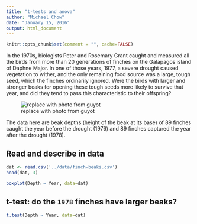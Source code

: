 ```yaml
---
title: "t-tests and anova"
author: "Michael Chow"
date: "January 15, 2016"
output: html_document
---
```


```r
knitr::opts_chunk$set(comment = "", cache=FALSE)
```

In the 1970s, biologists Peter and Rosemary Grant caught and measured all the birds from more than 20 generations of finches on the Galapagos island of Daphne Major. In one of those years, 1977, a severe drought caused vegetation to wither, and the only remaining food source was a large, tough seed, which the finches ordinarily ignored. Were the birds with larger and stronger beaks for opening these tough seeds more likely to survive that year, and did they tend to pass this characteristic to their offspring?

![replace with photo from guyot](finches.gif)

The data here are beak depths (height of the beak at its base) of 89 finches caught the year before the drought (1976) and 89 finches captured the year after the drought (1978).

Read and describe in data
-------------------------

```r
dat <- read.csv('../data/finch-beaks.csv')
head(dat, 3)

boxplot(Depth ~ Year, data=dat)
```

t-test: do the `1978` finches have larger beaks?
------------------------------------------------

```r
t.test(Depth ~ Year, data=dat)
```
